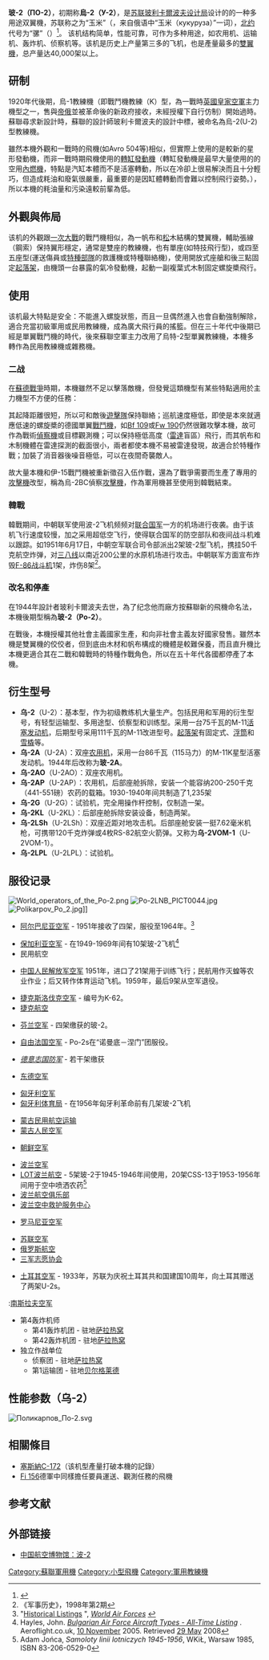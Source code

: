 {{noteTA
|T=zh-hans:波-2; zh-hant:玻-2;
|1=zh-hans:朝鲜战争; zh-hant:韓戰;
|2=zh-hans:波利卡波夫; zh-hant:玻利卡爾波夫;
|3=zh-hans:波-2; zh-hant:玻-2;
}}
{{Infobox Aircraft
  |name = 玻-2/烏-2
  |image = Image:Bundeswehrmuseum Dresden 49.jpg
  |type = 多用途双翼机
  |manufacturer = [[玻利卡爾波夫设計局|玻利卡爾波夫设計局]]
  |designer = [[玻利卡爾波夫|玻利卡爾波夫]]
  |first flight = 1927年6月24日<ref>Баргатинов Валерий: ''Кылья России'' (''Wings of Russia'' by Valery Bargatinov), Moscow 2005</ref>
  |introduced = 1929年
  |produced = 1929-1953年（蘇聯）/1959年（授权生产）
  |primary user = [[蘇聯|蘇聯]]
  |number built = 40,000+
  |variants with their own articles =烏-2BC[[攻擊機|攻擊機]]、CSS-13
}}

'''玻-2（ПО-2）'''，初期称'''烏-2（У-2）'''，是[[苏联|苏联]][[玻利卡爾波夫设计局|玻利卡爾波夫设计局]]设计的的一种多用途双翼機，苏联称之为“玉米”（{{lang-ru|Кукурузник}}，来自俄语中“玉米（кукуруза）”一词），[[北约|北约]]代号为“骡”（{{lang-en|Mule}}）<ref>{{Cite web |url=http://en.wikipedia.org/wiki/List_of_NATO_reporting_names_for_miscellaneous_aircraft |title=存档副本 |accessdate=2009-05-14 |archive-date=2009-04-23 |archive-url=https://web.archive.org/web/20090423042428/http://en.wikipedia.org/wiki/List_of_NATO_reporting_names_for_miscellaneous_aircraft |dead-url=no }}</ref>。 
该机结构简单，性能可靠，可作为多种用途，如农用机、运输机、轰炸机、侦察机等。该机是历史上产量第三多的飞机，也是產量最多的[[雙翼機|雙翼機]]，总产量达40,000架以上。

== 研制 ==

1920年代後期，烏-1教練機（即{{tsl|en|Avro 504}}戰鬥機教練（K）型，為一戰時[[英國皇家空軍|英國皇家空軍]]主力機型之一，售與[[帝俄|帝俄]]並被革命後的新政府接收，未經授權下自行仿制）開始過時。蘇聯尋求新設計時，蘇聯的設計師玻利卡爾波夫的設計中標，被命名為烏-2(U-2)型教練機。

雖然本機外觀和一戰時的飛機(如Avro 504等)相似，但實際上使用的是較新的星形發動機，而非一戰時期飛機使用的[[轉缸發動機|轉缸發動機]]（轉缸發動機是最早大量使用的的空用[[內燃機|內燃機]]，特點是汽缸本體而不是活塞轉動，所以在冷卻上很易解決而且十分輕巧，但造成粍油和廢氣很嚴重，最重要的是因缸體轉動而會難以控制飛行姿勢。），所以本機的粍油量和污染遠較前輩為低。

== 外觀與佈局 ==

该机的外觀跟[[一次大戰|一次大戰]]的戰鬥機相似，為一帆布和[[松|松]]木結構的雙翼機，輔助張線（鋼索）保持翼形穩定，通常是雙座的教練機，也有單座(如特技飛行型)，或四至五座型(運送傷員或[[特種部隊|特種部隊]]的救護機或特種聯絡機)，使用開放式座艙和後三點固定[[起落架|起落架]]，由機頭一台暴露的氣冷發動機，起動一副複葉式木制固定螺旋槳飛行。

== 使用 ==

该机最大特點是安全：不能進入螺旋狀態，而且一旦偶然進入也會自動強制解除，適合充當初級軍用或民用教練機，成為廣大飛行員的搖籃。但在三十年代中後期已經是單翼戰鬥機的時代，後來蘇聯空軍主力改用了烏特-2型單翼教練機，本機多轉作為民用教練機或雜務機。

=== 二战 ===

在[[蘇德戰爭|蘇德戰爭]]時期，本機雖然不足以擊落敵機，但發覺這類機型有某些特點適用於主力機型不方便的任務：

其起降距離很短，所以可和敵後[[遊擊隊|遊擊隊]]保持聯絡；巡航速度極低，即使是本來就適應低速的螺旋槳的德國單翼[[戰鬥機|戰鬥機]]，如[[Bf_109|Bf 109]]或[[Fw_190|Fw 190]]仍然很難攻擊本機，故可作為戰術[[偵察機|偵察機]]或目標觀測機；可以保持極低高度（[[雷達|雷達]]盲區）飛行，而其帆布和木制機體在雷達探測的截面很小，兩者都使本機不易被雷達發現，故適合於特種作戰；加裝了消音器後噪音極低，可以在夜間奇襲敵人。

故大量本機和伊-15戰鬥機被重新徵召入伍作戰，還為了戰爭需要而生產了專用的[[攻擊機|攻擊機]]改型，稱為烏-2BC偵察[[攻擊機|攻擊機]]，作為軍用機甚至使用到韓戰結束。

=== 韓戰 ===
韓戰期间，中朝联军使用波-2飞机频频对[[联合国军|联合国军]]一方的机场进行夜袭。由于该机飞行速度较慢，加之采用超低空飞行，使得联合国军的防空部队和夜间战斗机难以跟踪。如1951年6月17日，中朝空军联合司令部派出2架玻-2型飞机，携挂50千克航空炸弹，对[[三八线|三八线]]以南近200公里的水原机场进行攻击。中朝联军方面宣布炸毁[[F-86战斗机|F-86战斗机]]1架，炸伤8架<ref>《军事历史》，1998年第2期</ref>。

=== 改名和停產 ===

在1944年設計者玻利卡爾波夫去世，為了纪念他而廠方按蘇聯新的飛機命名法，本機後期型稱為'''玻-2（Po-2）'''。

在戰後，本機授權其他社會主義國家生產，和向非社會主義友好國家發售。雖然本機是雙翼機的佼佼者，但到底由木材和帆布構成的機體是較難保養，而且直升機比本機更適合其在二戰和韓戰時的特種作戰角色，所以在五十年代各國都停產了本機。

== 衍生型号 ==

* '''乌-2'''（U-2）：基本型，作为初级教练机大量生产。包括民用和军用的衍生型号，有轻型运输型、多用途型、侦察型和训练型。采用一台75千瓦的M-11[[活塞发动机|活塞发动机]]，后期型号采用111千瓦的M-11改进型号。[[起落架|起落架]]有固定式、[[浮筒|浮筒]]和[[雪橇|雪橇]]等。
* '''乌-2A'''（U-2A）：双座[[农用机|农用机]]，采用一台86千瓦（115马力）的M-11K星型活塞发动机。1944年后改称为'''玻-2A'''。 
* '''乌-2AO'''（U-2AO）：双座农用机。
* '''乌-2AP'''（U-2AP）：农用机，后部座舱拆除，安装一个能容纳200-250千克（441-551磅）农药的载箱。1930-1940年间共制造了1,235架
* '''乌-2G'''（U-2G）：试验机，完全用操作杆控制，仅制造一架。
* '''乌-2KL'''（U-2KL）：后部座舱拆除安装设备，制造两架。
* '''乌-2LSh'''（U-2LSh）：双座近距对地攻击机。后部座舱安装一挺7.62毫米机枪，可携带120千克炸弹或4枚RS-82航空火箭弹。又称为'''乌-2VOM-1'''（U-2VOM-1）。 
* '''乌-2LPL'''（U-2LPL）：试验机。
<!---
* '''U-2M''': This floatplane version was fitted with a large central float and two small stabilishing floats. Not built in large numbers. Also known as the '''MU-2'''.
* '''U-2P''': [[Floatplane|Floatplane]] version, built only in limited numbers, in several variants with different designations.
* '''U-2S''': [[Air_ambulance|Air ambulance]] version, built from 1934. It could take a physician and an injured on a [[stretcher|stretcher]] on a rear fuselage, under a cover. Variant '''U-2S-1''' from 1939 had a raised fuselage top upon the stretcher. From 1941 there were also used two containers for stretechers, that could be fitted over lower wings or two containers for two seating injured each, fitted under lower wings. 
* '''U-2SS''': Air ambulance aircraft.
* '''U-2ShS''': Staff liaison version, built from 1943. It had a wider fuselage and a closed 4-place rear cab.
* '''U-2SP''': Civil transport version, could carry two passengers in open individual cabs, built from 1933. Other roles included aerial survey, and aerial photography. 861 were built between 1934 and 1939.
* '''U-2SPL''': This limousune version was fitted with rear cabin for two passengers.
* '''U-2UT''': Two-seat training aircraft, powered by a 86 kW (115 hp) M-11D radial piston engine. Built in limited numbers.
* '''U-2LNB''': Soviet Air Force night attack version, built from 1942. Armed with one 7.62 mm (0.30 in) ShKAS, plus up to 250 kg of bombs under the wings for land support. Earlier aircraft were converted to improvised bombers from 1941. 
* ''''U-2VS''' : Two-seat training and utility aircraft. Later redesignated '''Po-2VS''' after 1944.
* '''U-2NAK''': Two-seat night artillery observation, reconnaissance aircraft. Built from 1943.
* '''U-3''': Improved flying training model, fitted a 149 kW (200 hp) M-48 engine.
* '''U-4''': Cleaned-up version with slimmer fuselage. Not built in large numbers.
*-(Total U-2 manufacture: 33,000)
*'''Po-2''': Basic post-war trainer variant.
*'''Po-2A''': Post-war agricultural variant.
*'''Po-2GN''': "Voice from the sky" propaganda aircraft, fitted with a loud speaker.
*'''Po-2L''' : Limousone version with an enclosed passenger cabin. 
*'''Po-2P''' : Post-war flotplane version. Built in small numbers.
*'''Po-2S''': Post-war air ambulance variant, with a closed rear cab.
*'''Po-2S-1''': Post-war ambulance version, similar to the pre-war U-2S. 
*'''Po-2S-2''': Post-war ambulance version, powered by a M-11D radial piston engine.
*'''Po-2S-3''': Post-war ambulance version, which had two underwing containers, each one was designed to transport one stretcher patient. Also known as the '''Po-2SKF'''.
*'''Po-2ShS''': Staff communications aircraft, fitted with an enclosed cabin for the pilot and two or three passengers. 
*'''Po-2SP''': Post-war aerial photography, geographic survey aircraft.
*'''RV-23''': This floatplane version of the U-2 was built in 1937. It was used in a number of seaplane altitude record attempts. The RV-23 was powered by a 529 kW (710 hp) [[Wright_R-1820|Wright R-1820]]-F3 Cyclone radial piston engine.
* '''CSS-13''': Polish licence version, built in Poland in [[PZL|WSK-Okęcie]] and [[PZL-Mielec|WSK-Mielec]] after World War II (about 500 built in 1948-1956).
* '''CSS S-13''': Polish ambulance version with a closed rear cab and cockpit and Townend ring (53 built in [[PZL|WSK-Okęcie]] in 1954-1955, 38 converted to S-13).
* '''E-23''': Research version, built in the Soviet Union in 1934, for research into inverted flight.
--->

== 服役记录 ==
[[File:World_operators_of_the_Po-2.png|thumb]]
[[File:Po-2LNB_PICT0044.jpg|thumb]]
[[File:Polikarpov_Po_2.jpg|thumb]]]]
;{{ALB}}
* [[阿尔巴尼亚空军|阿尔巴尼亚空军]] - 1951年接收了四架，服役至1964年。<ref name="wafhl">"[http://www.worldairforces.com/Countries/countriesindex.html Historical Listings] {{webarchive|url=https://web.archive.org/web/20120716224643/http://www.worldairforces.com/Countries/countriesindex.html |date=2012-07-16 }}", ''[http://www.worldairforces.com/ World Air Forces] {{webarchive|url=https://web.archive.org/web/20120716224534/http://www.worldairforces.com/ |date=2012-07-16 }}''</ref>
;{{BUL}}
* [[保加利亚空军|保加利亚空军]] - 在1949-1969年间有10架玻-2飞机<ref>Hayles, John. [http://www.aeroflight.co.uk/waf/bulgaria/bulg-af-all-time.htm ''Bulgarian Air Force Aircraft Types - All-Time Listing''] {{webarchive|url=https://web.archive.org/web/20080122143236/http://www.aeroflight.co.uk/waf/bulgaria/bulg-af-all-time.htm |date=2008-01-22 }}. Aeroflight.co.uk, [[10_November|10 November]] 2005. Retrieved [[29_May|29 May]] 2008</ref>
* 民用航空
;{{PRC}}
* [[中国人民解放军空军|中国人民解放军空军]] 1951年，进口了21架用于训练飞行；民航用作灭蝗等农业作业；后又转作体育运动飞机。1959年，最后9架从空军退役。
;{{CZS}}
* [[捷克斯洛伐克空军|捷克斯洛伐克空军]] - 编号为K-62。
* [[捷克航空|捷克航空]]
;{{FIN}}
* [[芬兰空军|芬兰空军]] - 四架缴获的玻-2。
;{{FRA}}
* [[自由法国空军|自由法国空军]] - Po-2s在“诺曼底－涅门”团服役。
;{{flag|Germany|Nazi}}
* ''[[德意志国防军|德意志国防军]]'' - 若干架缴获
;{{DDR}}
* [[东德空军|东德空军]]
;{{HUN}}
* [[匈牙利空军|匈牙利空军]]
* [[匈牙利体育局|匈牙利体育局]] - 在1956年匈牙利革命前有几架玻-2飞机
;{{MGL}}
* [[蒙古民用航空运输|蒙古民用航空运输]]
* [[蒙古人民空军|蒙古人民空军]]
;{{PRK}}
* [[朝鲜空军|朝鲜空军]]
;{{POL}}
* [[波兰空军|波兰空军]] 
* [[LOT波兰航空|LOT波兰航空]] - 5架玻-2于1945-1946年间使用，20架CSS-13于1953-1956年间用于空中喷洒农药<ref>Adam Jońca, ''Samoloty linii lotniczych 1945-1956'', WKiŁ, Warsaw 1985, ISBN 83-206-0529-0</ref>
* [[波兰航空俱乐部|波兰航空俱乐部]]
* [[波兰空中救护服务中心|波兰空中救护服务中心]]
;{{ROM}}
* [[罗马尼亚空军|罗马尼亚空军]]
;{{USSR}}
* [[苏联空军|苏联空军]]
* [[俄罗斯航空|俄罗斯航空]]
* [[三军志愿协会|三军志愿协会]]
;{{TUR}}
* [[土耳其空军|土耳其空军]] - 1933年，苏联为庆祝土耳其共和国建国10周年，向土耳其赠送了两架U-2s。
;{{YUG}}:[[南斯拉夫空军|南斯拉夫空军]]
* 第4轰炸机师
** 第41轰炸机团 - 驻地[[萨拉热窝|萨拉热窝]]
** 第42轰炸机团 - 驻地[[萨拉热窝|萨拉热窝]]
* 独立作战单位
** 侦察团 - 驻地[[萨拉热窝|萨拉热窝]]
** 第1运输团 - 驻地[[贝尔格莱德|贝尔格莱德]]

== 性能参数（乌-2） ==
[[File:Поликарпов_По-2.svg|thumb]]
{{aircraft specifications
|plane or copter?=plane
|jet or prop?=prop
<!-- Now, fill out the specs. Please include units where appropriate (main comes first, alt in parentheses). If an item doesn't apply, leave it blank. For instructions on using |more general=, |more performance=, |power original=, and |thrust original= see [[Template_talk:Airtemp|Template talk:Airtemp]]. -->
|ref=
|crew=1，驾驶员
|capacity=1，乘客/学员
|length main=8.17米
|length alt=26英尺10英寸
|span main=11.40米
|span alt=37英尺5英寸
|height main=3.10米
|height alt=10英尺2英寸
|area main=33.2平方米
|area alt=357平方英尺
|empty weight main=770千克
|empty weight alt=1,698磅
|loaded weight main=1,030千克
|loaded weight alt=2,271磅
|useful load main=260千克
|useful load alt=573磅
|max takeoff weight main=1,350千克
|max takeoff weight alt=2,976磅
|engine (prop)=M-11D
|type of prop=5缸活塞发动机
|number of props=1
|power main=93千瓦
|power alt=125马力
|max speed main=152千米/小时
|max speed alt=82节，94英里/小时
|cruise speed main=110千米/小时
|cruise speed alt=59节，68英里/小时
|stall speed main=
|stall speed alt=
|never exceed speed main=
|never exceed speed alt=
|range main=630千米
|range alt=340海里，391英里
|ceiling main=3,000米
|ceiling alt=9,843英尺
|climb rate main=2.78米/秒
|climb rate alt=546英尺/分钟
|loading main=41千克/平方米
|loading alt=8.35磅/平方英尺
|power/mass main=60瓦/千克
|power/mass alt=0.04马力/磅
|armament= ''（仅乌-2VS/LNB）''
* 1 × 7.62毫米（0.30英寸）[[机枪|机枪]]
* 6 × 50千克（110磅）炸弹
}}

== 相關條目 ==
* [[塞斯納C-172|塞斯納C-172]]（该机型產量打破本機的記錄）
* [[Fi_156|Fi 156]]德軍中同樣擔任要員運送、觀測任務的飛機

== 参考文献 ==
<div class="references-small">
<references />
</div>

== 外部链接 ==
* [https://web.archive.org/web/20090503020823/http://www.chn-am.com/newEbiz1/EbizPortalFG/portal/html/InfoContent.html?InfoPublish_InfoID=c373e91c73a446028fee09418c662f73 中国航空博物馆：波-2]

[[Category:蘇聯軍用機|Category:蘇聯軍用機]]
[[Category:小型飛機|Category:小型飛機]]
[[Category:軍用教練機|Category:軍用教練機]]